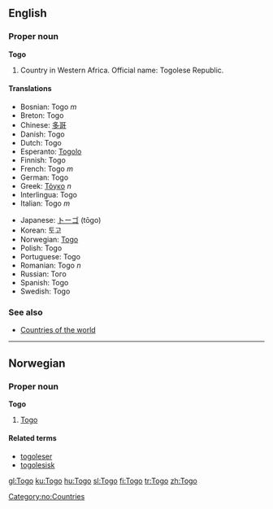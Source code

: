 ==English==

===Proper noun===
'''Togo'''
# Country in Western Africa. Official name: Togolese Republic.

====Translations====
{{top}}
*Bosnian: Togo ''m''
*Breton: Togo
*Chinese: [[多哥]]
*Danish: Togo
*Dutch: Togo
*Esperanto: [[Togolo]]
*Finnish: Togo
*French: Togo ''m''
*German: Togo
*Greek: [[Τόγκο]] ''n''
*Interlingua: Togo
*Italian: Togo ''m''
{{mid}}
*Japanese: [[トーゴ]] (tōgo)
*Korean: 토고
*Norwegian: [[#Norwegian|Togo]]
*Polish: Togo
*Portuguese: Togo
*Romanian: Togo ''n''
*Russian: Того
*Spanish: Togo
*Swedish: Togo
{{bottom}}

===See also===
* [[Countries of the world]]

----
==Norwegian==
===Proper noun===
[[Category:no:Countries]]
'''Togo'''
#[[#English|Togo]]
====Related terms====
*[[togoleser]]
*[[togolesisk]]
[[gl:Togo]]
[[ku:Togo]]
[[hu:Togo]]
[[sl:Togo]]
[[fi:Togo]]
[[tr:Togo]]
[[zh:Togo]]